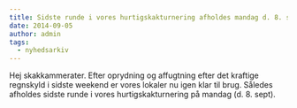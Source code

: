 ```yaml
---
title: Sidste runde i vores hurtigskakturnering afholdes mandag d. 8. sept.
date: 2014-09-05
author: admin
tags:
  - nyhedsarkiv
---
```


Hej skakkammerater. Efter oprydning og affugtning efter det kraftige regnskyld i sidste weekend er vores lokaler nu igen klar til brug. Således afholdes sidste runde i vores hurtigskakturnering på mandag (d. 8. sept).
